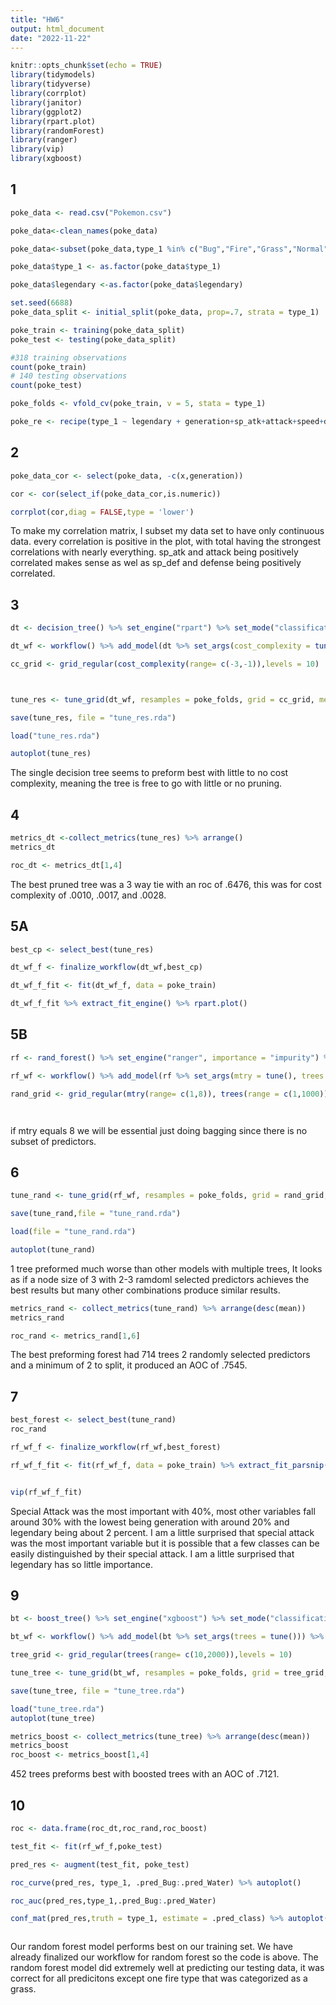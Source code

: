 ```yaml
---
title: "HW6"
output: html_document
date: "2022-11-22"
---
```


```r
knitr::opts_chunk$set(echo = TRUE)
library(tidymodels)
library(tidyverse)
library(corrplot)
library(janitor)
library(ggplot2)
library(rpart.plot)
library(randomForest)
library(ranger)
library(vip)
library(xgboost)
```

## 1
```r
poke_data <- read.csv("Pokemon.csv")

poke_data<-clean_names(poke_data)

poke_data<-subset(poke_data,type_1 %in% c("Bug","Fire","Grass","Normal","Water","Psychic"))  

poke_data$type_1 <- as.factor(poke_data$type_1)  

poke_data$legendary <-as.factor(poke_data$legendary)

set.seed(6688)
poke_data_split <- initial_split(poke_data, prop=.7, strata = type_1) 

poke_train <- training(poke_data_split)
poke_test <- testing(poke_data_split)

#318 training observations
count(poke_train)
# 140 testing observations
count(poke_test)

poke_folds <- vfold_cv(poke_train, v = 5, stata = type_1)

poke_re <- recipe(type_1 ~ legendary + generation+sp_atk+attack+speed+defense+hp+sp_def, data = poke_train) %>% step_dummy(c(legendary,generation)) %>% step_normalize(all_numeric_predictors())


```

## 2 
```r

poke_data_cor <- select(poke_data, -c(x,generation))

cor <- cor(select_if(poke_data_cor,is.numeric))

corrplot(cor,diag = FALSE,type = 'lower')

```
To make my correlation matrix, I subset my data set to have only continuous data. every correlation is positive in the plot, with total having the strongest correlations with nearly everything. sp_atk and attack being positively correlated makes sense as wel as sp_def and defense being positively correlated.


## 3
```r
dt <- decision_tree() %>% set_engine("rpart") %>% set_mode("classification")

dt_wf <- workflow() %>% add_model(dt %>% set_args(cost_complexity = tune())) %>% add_formula(type_1 ~ legendary + generation+sp_atk+attack+speed+defense+hp+sp_def)

cc_grid <- grid_regular(cost_complexity(range= c(-3,-1)),levels = 10)




```

```r
tune_res <- tune_grid(dt_wf, resamples = poke_folds, grid = cc_grid, metrics = metric_set(roc_auc) ) 

save(tune_res, file = "tune_res.rda")

```

```r
load("tune_res.rda")

autoplot(tune_res)

```
The single decision tree seems to preform best with little to no cost complexity, meaning the tree is free to go with little or no pruning.

## 4
```r
metrics_dt <-collect_metrics(tune_res) %>% arrange()
metrics_dt

roc_dt <- metrics_dt[1,4]
```

The best pruned tree was a 3 way tie with an roc of .6476, this was for cost complexity of .0010, .0017, and .0028.

## 5A
```r
best_cp <- select_best(tune_res)

dt_wf_f <- finalize_workflow(dt_wf,best_cp)

dt_wf_f_fit <- fit(dt_wf_f, data = poke_train)

dt_wf_f_fit %>% extract_fit_engine() %>% rpart.plot()
```


## 5B
```r
rf <- rand_forest() %>% set_engine("ranger", importance = "impurity") %>% set_mode("classification")

rf_wf <- workflow() %>% add_model(rf %>% set_args(mtry = tune(), trees = tune(),min_n = tune())) %>% add_formula(type_1 ~ legendary + generation+sp_atk+attack+speed+defense+hp+sp_def)

rand_grid <- grid_regular(mtry(range= c(1,8)), trees(range = c(1,1000)), min_n(range = c(2,10)),levels = 8)




```
if mtry equals 8 we will be essential just doing bagging since there is no subset of predictors.


## 6
```r
tune_rand <- tune_grid(rf_wf, resamples = poke_folds, grid = rand_grid, metrics = metric_set(roc_auc) )

save(tune_rand,file = "tune_rand.rda")


```

```r
load(file = "tune_rand.rda")

autoplot(tune_rand)

```
1 tree preformed much worse than other models with multiple trees, It looks as if a node size of 3 with 2-3 ramdoml selected predictors achieves the best results but many other combinations produce similar results.


```r
metrics_rand <- collect_metrics(tune_rand) %>% arrange(desc(mean))
metrics_rand

roc_rand <- metrics_rand[1,6]
```
The best preforming forest had 714 trees 2 randomly selected predictors and a minimum of 2 to split, it produced an AOC of .7545.

## 7
```r
best_forest <- select_best(tune_rand)
roc_rand

rf_wf_f <- finalize_workflow(rf_wf,best_forest)

rf_wf_f_fit <- fit(rf_wf_f, data = poke_train) %>% extract_fit_parsnip()



```

```r
vip(rf_wf_f_fit)

```
Special Attack was the most important with 40%, most other variables fall around 30% with the lowest being generation with around 20% and legendary being about 2 percent. I am a little surprised that special attack was the most important variable but it is possible that a few classes can be easily distinguished by their special attack. I am a little surprised that legendary has so little importance.

## 9
```r
bt <- boost_tree() %>% set_engine("xgboost") %>% set_mode("classification")

bt_wf <- workflow() %>% add_model(bt %>% set_args(trees = tune())) %>% add_formula(type_1 ~ legendary + generation+sp_atk+attack+speed+defense+hp+sp_def)

tree_grid <- grid_regular(trees(range= c(10,2000)),levels = 10)

```
```r
tune_tree <- tune_grid(bt_wf, resamples = poke_folds, grid = tree_grid, metrics = metric_set(roc_auc) )

save(tune_tree, file = "tune_tree.rda")


```

```r
load("tune_tree.rda")
autoplot(tune_tree)

metrics_boost <- collect_metrics(tune_tree) %>% arrange(desc(mean))
metrics_boost
roc_boost <- metrics_boost[1,4]

```
452 trees preforms best with boosted trees with an AOC of .7121.

## 10
```r
roc <- data.frame(roc_dt,roc_rand,roc_boost)

test_fit <- fit(rf_wf_f,poke_test)

pred_res <- augment(test_fit, poke_test)

roc_curve(pred_res, type_1, .pred_Bug:.pred_Water) %>% autoplot()

roc_auc(pred_res,type_1,.pred_Bug:.pred_Water)

conf_mat(pred_res,truth = type_1, estimate = .pred_class) %>% autoplot(type = "heatmap")



```
Our random forest model performs best on our training set. We have already finalized our workflow for random forest so the code is above. The random forest model did extremely well at predicting our testing data, it was correct for all predicitons except one fire type that was categorized as a grass.